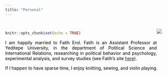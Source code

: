 ```yaml
---
title: "Personal"
---
```



<br>

<style>
body {
text-align: justify}
</style>
```r
knitr::opts_chunk$set(echo = TRUE)
```
<div style= "float:right;position: relative; top: -50px;">
![](Photo2.jpg)
</div>

<p style="color:black"> I am happily married to Fatih Erol. Fatih is an Assistant Professor at Yeditepe University, in the department of Political Science and International Relations, researching in political behavior and psychology, experimental analysis, and survey studies (see Fatih's site <a href="http://fatiherolphd.com">here</a>).<br></p> 

<p style="color:black">If I happen to have sparse time, I enjoy knitting, sewing, and violin playing.</p>


